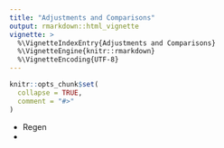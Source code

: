 ```yaml
---
title: "Adjustments and Comparisons"
output: rmarkdown::html_vignette
vignette: >
  %\VignetteIndexEntry{Adjustments and Comparisons}
  %\VignetteEngine{knitr::rmarkdown}
  %\VignetteEncoding{UTF-8}
---
```


```r
knitr::opts_chunk$set(
  collapse = TRUE,
  comment = "#>"
)
```

* Regen
* 

